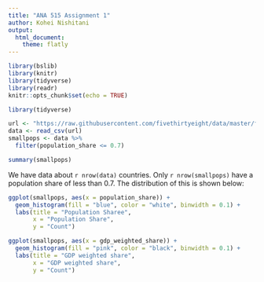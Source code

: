 ```yaml
---
title: "ANA 515 Assignment 1"
author: Kohei Nishitani
output: 
  html_document:
    theme: flatly
---
```


```r
library(bslib)
library(knitr)
library(tidyverse)
library(readr)
knitr::opts_chunk$set(echo = TRUE)

```

```r
library(tidyverse)

url <- "https://raw.githubusercontent.com/fivethirtyeight/data/master/fifa/fifa_countries_audience.csv"
data <- read_csv(url)
smallpops <- data %>%
  filter(population_share <= 0.7)
```

```r
summary(smallpops)
```

We have data about `r nrow(data)` countries. Only `r nrow(smallpops)` have a population share of less than 0.7. The distribution of this is shown below:

```r
ggplot(smallpops, aes(x = population_share)) +
  geom_histogram(fill = "blue", color = "white", binwidth = 0.1) +
  labs(title = "Population Sharee",
       x = "Population Share",
       y = "Count")
```

```r
ggplot(smallpops, aes(x = gdp_weighted_share)) +
  geom_histogram(fill = "pink", color = "black", binwidth = 0.1) +
  labs(title = "GDP weighted share",
       x = "GDP weighted share",
       y = "Count")
```
